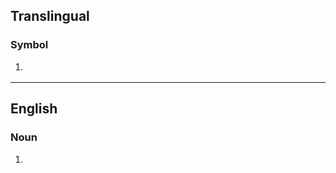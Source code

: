 {{also|fj|fJ|.fj}}
==Translingual==

===Symbol===
{{mul-symbol}}

# {{ISO 3166|1|2|Fiji}}
#: {{syn|mul|FJI|qq1={{w|ISO 3166-1 alpha-3|alpha-3}}}}

----

==English==

===Noun===
{{en-noun}}

# {{initialism of|en|foot job}}
